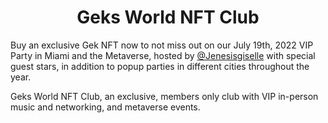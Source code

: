 <center><h1>Geks World NFT Club</h1></center>

Buy an exclusive Gek NFT now to not miss out on our July 19th, 2022 VIP Party in Miami
and the Metaverse, hosted by <a href="https://instagram.com/jenesisgiselle">@Jenesisgiselle</a>
with special guest stars, in addition to popup parties in different cities throughout the year.

Geks World NFT Club, an exclusive, members only club with VIP in-person music and networking, and metaverse events.
